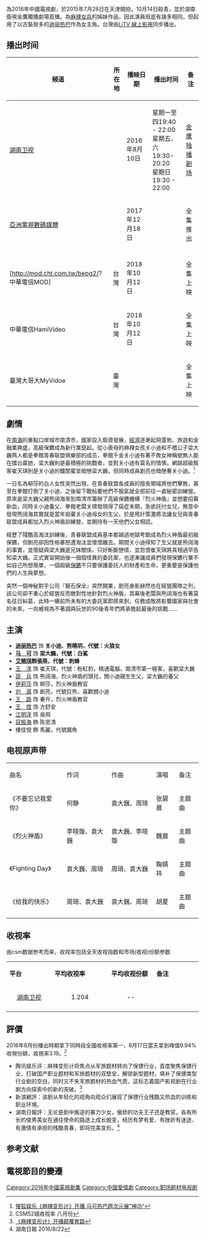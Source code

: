 {{电视节目信息框
| 名称      = 麻辣变形计
| 英文名称  = Hot Girl 2
| 图片      = Hot Girl 2.jpg
| 图说      =
| 别名      = 青春女保鑣
| 类型      = 职场爱情
| 编剧      = 梁振华
| 原著      = 
| 导演      = 袁晓满
| 主演      = [[迪丽热巴|迪丽热巴]]、[[马可|马可]]<br/>[[王洋_(女演员)|王洋]]、伊莉莎 <br/>[[王煜|王煜]]、[[艾晓琪|艾晓琪]]
| 国家      = {{CHN}}
| 语言      = [[普通话|普通话]]（主要）、[[法语|法语]]
| 字幕      = [[简体中文|简体中文]]
| 集数      = 38
| 片头曲    = 
| 作曲      = 
| 作词      = 
| 演唱      = 
| 片尾曲    = 
| 作曲2     = 
| 作词2     = 
| 演唱2     = 
| 插曲      = 
| 制作年份  = 2015年
| 外景      = {{CHN}}天津市第十四中学、天津市區
| 制作公司  = [[完美世界影视|完美世界股份有限公司]]
| 电视网    = [[湖南卫视|湖南卫视]]
| 图像制式  = [[标清电视|标清电视]]、[[高清电视|高清电视]]
| 播出国家  = {{CHN}}
| 开始      = 2016年8月10日
| 结束      = 2016年9月4日
| 每集長    =33分鐘
| 电视网1    =
| 图像制式1  =
| 播出国家1  =
| 开始1      = 
| 结束1      = 
| related     = 《[[麻辣女兵|麻辣女兵]]》<br>《神犬小七》
}}
{{engname|《麻辣变形计》|Hot Girl 2}} 為2016年中國電視劇，於2015年7月28日在天津開拍，10月14日殺青，並於湖南衛視金鷹獨播劇場首播。為[[麻辣女兵|麻辣女兵]]的姊妹作品，因此演員班底有諸多相同，但起用了以古裝居多的[[迪丽热巴|迪丽热巴]]作為女主角。台灣由[[LiTV_線上影視|LiTV 線上影視]]同步播出。

== 播出时间 ==
{| class="wikitable" style="text-align:center"
|-
!频道||所在地||播映日期||播出时间||备注
|-
|[[湖南卫视|湖南卫视]]||{{CHNML}}||2016年8月10日||星期一至四19:40 - 22:00<br>星期五、六19:30-20:20<br>星期日19:30 - 22:00||[[金鹰独播剧场|金鹰独播剧场]]
|-
|[[亞洲電視數碼媒體|亞洲電視數碼媒體]]||{{HKG}}||2017年12月18日|| || 全集推出
|-
|-
|[http://mod.cht.com.tw/bepg2/? 中華電信MOD]
|台灣
|2018年10月12日
|
|全集上映
|-
|中華電信HamiVideo
|台灣
|2018年10月12日
|
|全集上映
|-
|臺灣大哥大MyVidoe
|臺灣
|
|
|全集上映
|}

==劇情==
在[[南海|南海]]的重點口岸城市南清市，國家投入鉅資發展，[[經濟|經濟]]逐漸起飛蓬勃，旅遊和金融業興盛，高級保鑣成為新行業竄起。從小喪母的麻辣女孩关小迪和不稽公子梁大巍两人都是拳館青春联盟俱樂部的成员，拳館千金关小迪有著不敗女神稱號無人能在擂台贏她，梁大巍則是最積極的挑戰者，並對关小迪有莫名的情愫。網路超級駭客崔天琪則是关小迪的鐵閨蜜並暗戀梁大巍，但同時成員剧亮也暗戀著关小迪。<ref>[http://yule.sohu.com/20160809/n463349400.shtml 搜狐娱乐《麻辣变形计》开播 马可热巴跨次元展“神功”]</ref>

一日名為柳莎的白人女性突然出現，在青春联盟各成員的擅長領域將他們擊敗，甚至在拳館打倒了关小迪，之後留下戰帖要他們不服氣就全部前往一處秘密訓練營。原來是梁大巍父親熊阔海來到南清市籌辦了高級保鑣機構『烈火神盾』並想要招募新血，同時关小迪養父、拳館老闆关啸發現得了癌症末期，急欲託付女兒，無意中發現熊阔海其實就是當年拋棄关小迪母女的生父，於是用計策激將法讓女兒與青春联盟成員都加入烈火神盾訓練營，並期待有一天他們父女相認。

經歷了殘酷高淘汰訓練後，青春联盟成員基本都越過地獄考驗成為烈火神盾最初級保鑣，但剧亮卻因性格暴怒遭淘汰並懷恨離去。期間关小迪得知了生父就是熊阔海的事實，並懷疑與梁大巍是兄妹關係，只好斬斷戀情，並怨恨崔天琪將真相過早告知梁大巍。正式實習開始後一個個怪異的委託案，也逐漸讓成員們發現保鑣行業不如自己所想簡單，一個超級[[保鑣|保鑣]]不只要保護委託人的財產和生命，更重要是保護他們的人生與夢想。

突然一個神秘對手公司『磐石保全』突然開業，剧亮身影赫然也在經營團隊之列，該公司卻不重心於經營反而敵對性地針對烈火神盾，其幕後老闆與熊阔海也有著莫名往日糾葛，此時一樁前所未有的大委託案即將來到，任務成敗將影響國家與社會的未來，一向被視為不著調與玩世的90後青年們將承擔起最後的挑戰……

==主演==
*'''[[迪丽热巴|迪丽热巴]]''' 饰 '''关小迪、熊曉玥，代號：火狼女'''
*'''[[马可_(演员)|马　可]]''' 饰 '''梁大巍，代號：白鯊'''
*'''[[艾曉琪|艾曉琪]]飾張燕，代號：刺蜂'''
*[[王洋_(演员)|王　洋]] 饰 崔天琪，代號：粉紅豹，精通電腦，南清市第一極客，喜歡梁大巍
*[[邵兵|邵　兵]] 饰 熊阔海，烈火神盾的頭兒，關小迪親生生父，梁大巍的養父
*[[伊莉莎|伊莉莎]] 饰 柳莎，烈火神盾教官
*[[刘潺_(演员)|刘　潺]] 饰 剧亮，代號巨熊，喜歡關小迪
*[[王路_(演员)|王　路]] 饰 秦升，烈火神盾教官
*[[王煜|王　煜]] 饰 方舒安
*[[江明洋|江明洋]] 饰 吳飛
*[[寇振海|寇振海]] 飾 陈思清
*樓佳悅 飾 馬麗，代號魔魚

==电视原声带==
{|class="wikitable" width="50%"
|- style="background:purple; color:snow" align=center
|曲名||作词||作曲||演唱||备注
|-
|《不要忘记我爱你》||何静||袁大巍、周琦||张碧晨||主题曲
|-
|《烈火神盾》||李晓璇、袁大巍||袁大巍、李晓璇||魏晨||主题曲
|- 
|《Fighting Day》||袁大巍、周琦||周琦、袁大巍||鞠婧祎||主题曲
|- 
|《给我的快乐》||周琦、袁大巍||袁大巍、周琦||胡夏||主题曲
|}

== 收视率 ==
由csm数据参考而来，收视率包括全天收视指数和市场(收视)份额参数
{|class="wikitable" width="52%"
|- style="background:cornflowerblue; color:white" align=center
|style="width:3%"|'''平台'''||style="width:3%"|'''平均收视率'''||style="width:3%"|'''平均收视份额'''||style="width:3%"|'''备注'''
|-
|align=center|[[湖南卫视|湖南卫视]]||align=center| 1.204 ||align=center| -- ||align=center|
|-
|}

==評價==
2016年8月份播出時期拿下同時段全國收視率第一，8月17日當天拿到峰值9.94%收視份額，收視率3.19。<ref>CSM52城收视率  八月份</ref>

*腾讯娱乐评：麻辣变形计将焦点从军旅题材转向了保镖行业，首度聚焦保镖行业，打破国产职业题材和军旅题材的双壁垒，解锁新型题材，填补了保镖类型行业剧的空白，同时又不失军旅题材的热血气质，这标志着国产影视剧在行业剧方向探索中的新的突破。<ref>[http://www.chinanews.com/yl/2016/08-12/7970426.shtml 《麻辣变形计》开播颠覆套路]</ref>
*新浪網評：该剧从年轻化的视角向观众们展现了保镖行业残酷又热血的训练和职业环境。
*湖南日報評：无论是剧中叛逆的暴力少女，傲娇的功夫王子还是教官，各有所长的俊男美女在通往使命的路途上成长蜕变，经历有梦有爱、有挫折有迷途、有激情有承担的残酷青春，即将完美变形。<ref>湖南日報  2016/8/22</ref>

==参考文献==
{{reflist}}
==電視節目的變遷==
{{電視節目的變遷
|電視台   = {{CHN}} [[湖南卫视|湖南卫视]] 金鹰独播剧场
|播放檔次 = <br/> 星期日至四 20:10 - 22:00 (兩集連播) <br/> 星期五，六 19:30 - 20:10
|節目名稱 = [[麻辣变形计|麻辣变形计]]<br/>（2016年8月10日－9月4日）
|上一節目 = [[神犬小七2|神犬小七2]]<br/>（2016年7月17日－8月9日）
|下一節目 = [[麻雀_(电视剧)|麻雀]]<br/>（2016年9月5日－10月20日）
}}
{{迪丽热巴}}
{{湖南卫视电视剧}}
{{DEFAULTSORT:M麻}}
[[Category:2016年中國電視劇集|Category:2016年中國電視劇集]]
[[Category:中國愛情劇|Category:中國愛情劇]]
[[Category:职场题材电视剧|Category:职场题材电视剧]]